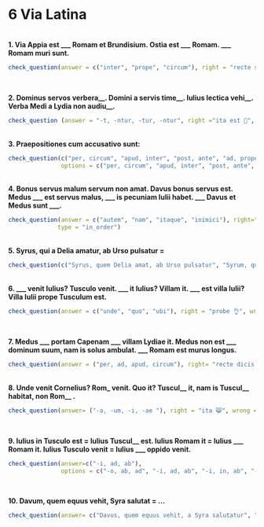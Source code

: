 # 6 Via Latina

</br>
**1. Via Appia est \_\_\_ Romam et Brundisium. Ostia est \_\_\_ Romam. \_\_\_ Romam muri sunt.**

```r
check_question(answer = c("inter", "prope", "circum"), right = "recte sane 🙂", wrong = "quid ais? 🤨", button_label = "Rectene dico?", type = "in_order")
```
</br>

**2. Dominus servos verbera\_\_. Domini a servis time\_\_. Iulius lectica vehi\_\_. Verba Medi a Lydia non audiu\_\_.**
```r
check_question (answer = "-t, -ntur, -tur, -ntur", right ="ita est 🤩", wrong ="minime 😔", button_label = "rectene dico?", options = c("-ntur, -t, -tur, -t", "-t, -tur, -ntur, -tur","-t, -ntur, -tur, -ntur", "-tur, -ntur, -t, -ntur"), type = "radio")
```

</br>
**3. Praepositiones cum accusativo sunt:**
```r
check_question(c("per, circum", "apud, inter", "post, ante", "ad, prope"), right="recte dicis 😸", wrong= "non hercle vero!😕 ", button_label = "rectene dico?", 
               options = c("per, circum", "apud, inter", "post, ante", "ad, prope"), type = "checkbox")
```       

</br>
**4. Bonus servus malum servum non amat. Davus bonus servus est. Medus \_\_\_ est servus malus, \_\_\_ is pecuniam Iulii habet. \_\_\_ Davus et Medus sunt \_\_\_.**
 
```r
check_question(answer = c("autem", "nam", "itaque", "inimici"), right="bene 🤩", wrong="minime 😔", button_label = "rectene dico?", 
              type = "in_order")
```

</br>
**5. Syrus, qui a Delia amatur, ab Urso pulsatur =**
```r
check_question(c("Syrus, quem Delia amat, ab Urso pulsatur", "Syrum, qui a Delia amatur, Ursus pulsat"), right="Optime! 👍", wrong="quid ais? 🤨", button_label = "rectene dico?", options = c("Syrus, quem Delia amat, ab Urso pulsatur", "Syrus, quem Delia amat, Ursum pulsat", "Syrus, qui Deliam amat, ab Urso pulsatur", "Syrum, qui a Delia amatur, Ursus pulsat"), type = "checkbox")
```

</br>
**6. \_\_\_ venit Iulius? Tusculo venit. \_\_\_ it Iulius? Villam it. \_\_\_ est villa Iulii? Villa Iulii prope Tusculum est.**

```r
check_question(answer = c("unde", "quo", "ubi"), right = "probe 👌", wrong = "quid ais? 🤨", button_label = "Rectene dico?", type = "in_order")
```
</br>

**7. Medus \_\_\_ portam Capenam \_\_\_ villam Lydiae it. Medus non est \_\_\_ dominum suum, nam is solus ambulat. \_\_\_ Romam est murus longus.**
```r
check_question(answer = ("per, ad, apud, circum"), right= "recte dicis 😸", wrong="non ita 😔", button_label = "Rectene dico?", options = c("circum, apud, ad, per", "circum, ad, apud, per", "per, ad, apud, circum", "per, circum, apud, ad"), type = "checkbox")
```
</br>
**8. Unde venit Cornelius? Rom_ venit. Quo it? Tuscul\_\_ it, nam is Tuscul\_\_ habitat, non Rom\_\_ .**
```r
check_question(answer= ("-a, -um, -i, -ae "), right = "ita 😸", wrong = "minime 😕", button_label = "Rectene dico?", options = c("-ae, -um, -i, -a", "-a, -i, -um, -ae", "-a, -um, -i, -ae ", "-ae, -i, -um, -a"), type = "radio")
```
</br>


**9. Iulius in Tusculo est = Iulius Tuscul\_\_ est. Iulius Romam it = Iulius \_\_\_ Romam it. Iulius Tusculo venit = Iulius \_\_\_ oppido venit.**

```r
check_question(answer=c("-i, ad, ab"), 
               options = c("-o, ab, ad", "-i, ad, ab", "-i, in, ab", "-o, ad, ab"), right = "ita, ut dicis 👏", wrong = "minime 😔", button_label = "Rectene dico?", type = "radio")
```
</br>

**10. Davum, quem equus vehit, Syra salutat = ...**
```r
check_question(answer= c("Davus, quem equus vehit, a Syra salutatur", "Davum, qui equo vehitur, Syra salutat"), right ="optime 🤩", wrong = "non hercle vero 😕", button_label = "Rectene dico?", options = c("Davus, quem equus vehit, a Syra salutatur", "Davum, qui equo vehitur, Syra salutat", "Davus, qui equum vehit, a Syra salutatur", "Davus, qui equo vehitur, Syram salutat"), type = "checkbox")
```

                                        